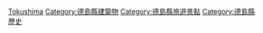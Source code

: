 {{日本行政區劃分類導航|城堡}}
{{Commonscat|Castles in Tokushima prefecture}}

[[Category:日本各都道府縣城堡|Tokushima]]
[[Category:德島縣建築物|Category:德島縣建築物]]
[[Category:德島縣旅遊景點|Category:德島縣旅遊景點]]
[[Category:德島縣歷史|Category:德島縣歷史]]